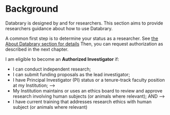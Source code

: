 # Background {.unnumbered}

Databrary is designed by and for researchers.
This section aims to provide researchers guidance about how to use Databrary.

A common first step is to determine your status as a researcher.
See [the About Databrary section for details](../background/who-why.qmd#whats-my-status)
Then, you can request authorization as described in the next chapter.

I am eligible to become an **Authorized Investigator** if:  

+ I can conduct independent research;   
+ I can submit funding proposals as the lead investigator;   
+ I have Principal Investigator (PI) status or a tenure-track faculty position at my Institution; -->
+ My Institution maintains or uses an ethics board to review and approve research involving human subjects (or animals where relevant); AND -->
+ I have current training that addresses research ethics with human subject (or animals where relevant)     

<!-- ## Determining status {.unnumbered} -->

<!-- To determine what level of access you can request from Databrary, see the following. -->

<!-- I am eligible to become an **Authorized Investigator** if:   -->

<!-- + I can conduct independent research;   -->
<!-- + I can submit funding proposals as the lead investigator;   -->
<!-- + I have Principal Investigator (PI) status or a tenure-track faculty position at my Institution; -->
<!-- + My Institution maintains or uses an ethics board to review and approve research involving human subjects (or animals where relevant); AND -->
<!-- + I have current training that addresses research ethics with human subject (or animals where relevant)     -->

<!-- I am eligible to become an **Affiliate** if:  -->

<!-- + I conduct research under the supervision of a Principal Investigator an Authorized Investigator's sponsorship; AND -->
<!-- + I am a student, research staff, or post-doctoral researcher   -->

<!-- If you are eligible for **Affiliate** status, your supervisor or research sponsor must register as an Authorized Investigator BEFORE you may request affiliate access from them. -->

<!-- ## Rights and Obligations {.unnumbered} -->

<!-- Authorized Investigators and Affiliates are responsible for ensuring that their use of Databrary complies with the terms of their Institutional Agreement and with the Databrary Terms of Use. Additionally, they differ in the following ways: -->

<!-- + Authorized Investigators may request access to restricted data and may share data with Affiliates and Authorized Investigators. -->
<!-- + Affiliates may request access to restricted data but may not share data with other users. -->

